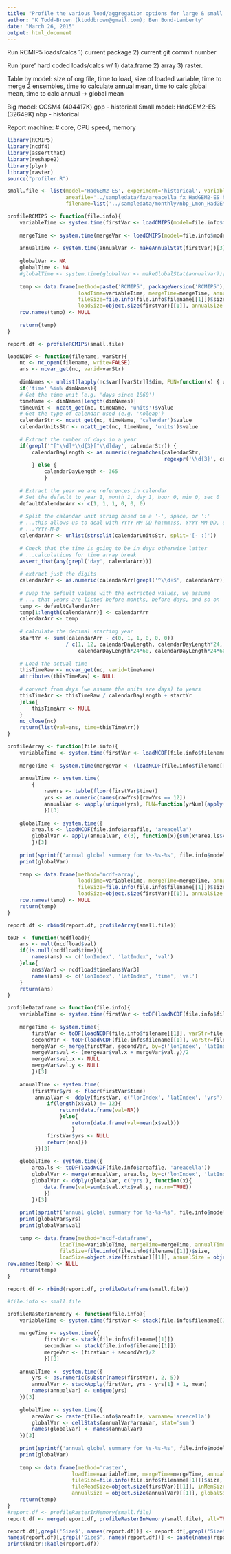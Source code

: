 ```yaml
---
title: "Profile the various load/aggregation options for large & small files"
author: "K Todd-Brown (ktoddbrown@gmail.com); Ben Bond-Lamberty"
date: "March 26, 2015"
output: html_document
---
```


Run RCMIP5 loads/calcs 1) current package 2) current git commit number

Run 'pure' hard coded loads/calcs w/ 1) data.frame 2) array 3) raster.

Table by model: size of org file, time to load, size of loaded variable, time to merge 2 ensembles, time to calculate annual mean, time to calc global mean, time to calc annual -> global mean


Big model: CCSM4 (404417K) gpp - historical
Small model: HadGEM2-ES (32649K) nbp - historical

Report machine: # core, CPU speed, memory

```r
library(RCMIP5)
library(ncdf4)
library(assertthat)
library(reshape2)
library(plyr)
library(raster)
source("profiler.R")

small.file <- list(model='HadGEM2-ES', experiment='historical', variable='nbp', ensemble=list('r3i1p1', 'r4i1p1'), domain=list('Lmon', 'Lmon'), path='../sampledata/monthly', 
                   areafile='../sampledata/fx/areacella_fx_HadGEM2-ES_historical_r0i0p0.nc',
                   filename=list('../sampledata/monthly/nbp_Lmon_HadGEM2-ES_historical_r3i1p1_195912-198411.nc','../sampledata/monthly/nbp_Lmon_HadGEM2-ES_historical_r4i1p1_195912-198411.nc'))

```

```r

profileRCMIP5 <- function(file.info){
    variableTime <- system.time(firstVar <- loadCMIP5(model=file.info$model, variable=file.info$variable, experiment=file.info$experiment, ensemble=file.info$ensemble[[1]], domain=file.info$domain[[1]], path=file.info$path))[3]
    
    mergeTime <- system.time(mergeVar <- loadCMIP5(model=file.info$model, variable=file.info$variable, experiment=file.info$experiment, domain=file.info$domain[[1]], path=file.info$path))[3]
    
    annualTime <- system.time(annualVar <- makeAnnualStat(firstVar))[3]
    
    globalVar <- NA
    globalTime <- NA
    #globalTime <- system.time(globalVar <- makeGlobalStat(annualVar))[3]
    
    temp <- data.frame(method=paste('RCMIP5', packageVersion('RCMIP5'), sep='v'), 
                       loadTime=variableTime, mergeTime=mergeTime, annualTime=annualTime, globalTime=NA, 
                       fileSize=file.info(file.info$filename[[1]])$size, 
                       loadSize=object.size(firstVar)[[1]], annualSize = object.size(annualVar)[[1]], globalSize = NA)
    row.names(temp) <- NULL
    
    return(temp)
}

report.df <- profileRCMIP5(small.file)
```

```r
loadNCDF <- function(filename, varStr){
    nc <- nc_open(filename, write=FALSE)
    ans <- ncvar_get(nc, varid=varStr)
    
    dimNames <- unlist(lapply(nc$var[[varStr]]$dim, FUN=function(x) { x$name }))
    if('time' %in% dimNames){
    # Get the time unit (e.g. 'days since 1860')
    timeName <- dimNames[length(dimNames)]
    timeUnit <- ncatt_get(nc, timeName, 'units')$value
    # Get the type of calendar used (e.g. 'noleap')
    calendarStr <- ncatt_get(nc, timeName, 'calendar')$value
    calendarUnitsStr <- ncatt_get(nc, timeName, 'units')$value
            
    # Extract the number of days in a year
    if(grepl('^[^\\d]*\\d{3}[^\\d]day', calendarStr)) {
        calendarDayLength <- as.numeric(regmatches(calendarStr,
                                                   regexpr('\\d{3}', calendarStr)))
        } else {
            calendarDayLength <- 365
            }
    
    # Extract the year we are references in calendar
    # Set the default to year 1, month 1, day 1, hour 0, min 0, sec 0
    defaultCalendarArr <- c(1, 1, 1, 0, 0, 0)
    
    # Split the calandar unit string based on a '-', space, or ':'
    # ...this allows us to deal with YYYY-MM-DD hh:mm:ss, YYYY-MM-DD, or
    # ...YYYY-M-D
    calendarArr <- unlist(strsplit(calendarUnitsStr, split='[- :]'))
    
    # Check that the time is going to be in days otherwise latter
    # ...calculations for time array break
    assert_that(any(grepl('day', calendarArr)))
    
    # extract just the digits
    calendarArr <- as.numeric(calendarArr[grepl('^\\d+$', calendarArr)])
    
    # swap the default values with the extracted values, we assume
    # ... that years are listed before months, before days, and so on
    temp <- defaultCalendarArr
    temp[1:length(calendarArr)] <- calendarArr
    calendarArr <- temp
    
    # calculate the decimal starting year
    startYr <- sum((calendarArr - c(0, 1, 1, 0, 0, 0))
                   / c(1, 12, calendarDayLength, calendarDayLength*24,
                       calendarDayLength*24*60, calendarDayLength*24*60*60))
    
    # Load the actual time
    thisTimeRaw <- ncvar_get(nc, varid=timeName)
    attributes(thisTimeRaw) <- NULL
    
    # convert from days (we assume the units are days) to years
    thisTimeArr <- thisTimeRaw / calendarDayLength + startYr
    }else{
        thisTimeArr <- NULL
    }
    nc_close(nc)
    return(list(val=ans, time=thisTimeArr))
}

profileArray <- function(file.info){
    variableTime <- system.time(firstVar <- loadNCDF(file.info$filename[[1]], varStr=file.info$variable))[3]
    
    mergeTime <- system.time(mergeVar <- (loadNCDF(file.info$filename[[1]], varStr=file.info$variable)$val + loadNCDF(file.info$filename[[2]], varStr=file.info$variable)$val)/2)[3]
    
    annualTime <- system.time(
        {
            rawYrs <- table(floor(firstVar$time))
            yrs <- as.numeric(names(rawYrs)[rawYrs == 12])
            annualVar <- vapply(unique(yrs), FUN=function(yrNum){apply(firstVar$val[,,yrNum == yrs], c(1,2), mean)}, FUN.VALUE=firstVar$val[,,1])
            })[3]
    
    globalTime <- system.time({
        area.ls <- loadNCDF(file.info$areafile, 'areacella')
        globalVar <- apply(annualVar, c(3), function(x){sum(x*area.ls$val, na.rm=TRUE)})
        })[3]
    
    print(sprintf('annual global summary for %s-%s-%s', file.info$model, file.info$experiment, file.info$variable))
    print(globalVar)
    
    temp <- data.frame(method='ncdf-array', 
                       loadTime=variableTime, mergeTime=mergeTime, annualTime=annualTime, globalTime=globalTime, 
                       fileSize=file.info(file.info$filename[[1]])$size, 
                       loadSize=object.size(firstVar)[[1]], annualSize = object.size(annualVar)[[1]], globalSize = object.size(globalVar)[[1]])
    row.names(temp) <- NULL
    return(temp)
}

report.df <- rbind(report.df, profileArray(small.file))
```

```r

toDF <- function(ncdfload){
    ans <- melt(ncdfload$val)
    if(is.null(ncdfload$time)){
        names(ans) <- c('lonIndex', 'latIndex', 'val')
    }else{ 
        ans$Var3 <- ncdfload$time[ans$Var3]
        names(ans) <- c('lonIndex', 'latIndex', 'time', 'val')
    }
    return(ans)
}

profileDataframe <- function(file.info){
    variableTime <- system.time(firstVar <- toDF(loadNCDF(file.info$filename[[1]], varStr=file.info$variable)))[3]
    
    mergeTime <- system.time({
        firstVar <- toDF(loadNCDF(file.info$filename[[1]], varStr=file.info$variable))
        secondVar <- toDF(loadNCDF(file.info$filename[[1]], varStr=file.info$variable))                     
        mergeVar <- merge(firstVar, secondVar, by=c('lonIndex', 'latIndex', 'time'))
        mergeVar$val <- (mergeVar$val.x + mergeVar$val.y)/2
        mergeVar$val.x <- NULL
        mergeVar$val.y <- NULL
        })[3]
    
    annualTime <- system.time(
        {firstVar$yrs <- floor(firstVar$time)
         annualVar <- ddply(firstVar, c('lonIndex', 'latIndex', 'yrs'), function(x){
             if(length(x$val) != 12){
                 return(data.frame(val=NA))
                 }else{
                     return(data.frame(val=mean(x$val)))
                     }
             firstVar$yrs <- NULL
             return(ans)})
         })[3]
    
    globalTime <- system.time({
        area.ls <- toDF(loadNCDF(file.info$areafile, 'areacella'))
        globalVar <- merge(annualVar, area.ls, by=c('lonIndex', 'latIndex'))
        globalVar <- ddply(globalVar, c('yrs'), function(x){
            data.frame(val=sum(x$val.x*x$val.y, na.rm=TRUE))
            })
        })[3]
    
    print(sprintf('annual global summary for %s-%s-%s', file.info$model, file.info$experiment, file.info$variable))
    print(globalVar$yrs)
    print(globalVar$val)
    
    temp <- data.frame(method='ncdf-dataframe', 
                 loadTime=variableTime, mergeTime=mergeTime, annualTime=annualTime, globalTime=globalTime, 
                 fileSize=file.info(file.info$filename[[1]])$size, 
                 loadSize=object.size(firstVar)[[1]], annualSize = object.size(annualVar)[[1]], globalSize = object.size(globalVar)[[1]])
row.names(temp) <- NULL
    return(temp)
}

report.df <- rbind(report.df, profileDataframe(small.file))
```

```r
#file.info <- small.file

profileRasterInMemory <- function(file.info){
    variableTime <- system.time(firstVar <- stack(file.info$filename[[1]]))[3]
    
    mergeTime <- system.time({
            firstVar <- stack(file.info$filename[[1]])
            secondVar <- stack(file.info$filename[[1]])                     
            mergeVar <- (firstVar + secondVar)/2
            })[3]
    
    annualTime <- system.time({
        yrs <- as.numeric(substr(names(firstVar), 2, 5))
        annualVar <- stackApply(firstVar, yrs - yrs[1] + 1, mean)
        names(annualVar) <- unique(yrs)
    })[3]
    
    globalTime <- system.time({
        areaVar <- raster(file.info$areafile, varname='areacella')
        globalVar <- cellStats(annualVar*areaVar, stat='sum')
        names(globalVar) <- names(annualVar)
    })[3]
    
    print(sprintf('annual global summary for %s-%s-%s', file.info$model, file.info$experiment, file.info$variable))
    print(globalVar)
    
    temp <- data.frame(method='raster', 
                     loadTime=variableTime, mergeTime=mergeTime, annualTime=annualTime, globalTime=globalTime, 
                     fileSize=file.info(file.info$filename[[1]])$size, 
                     fileReadSize=object.size(firstVar)[[1]], inMemSize= object.size(mergeVar)[[1]], 
                     annualSize = object.size(annualVar)[[1]], globalSize = object.size(globalVar)[[1]])
    return(temp)
}
#report.df <- profileRasterInMemory(small.file)
report.df <- merge(report.df, profileRasterInMemory(small.file), all=TRUE)

```

```r
report.df[,grepl('Size$', names(report.df))] <- report.df[,grepl('Size$', names(report.df))]/1e6
names(report.df)[,grepl('Size$', names(report.df))] <- paste(names(report.df)[,grepl('Size$', names(report.df))], '[Mb]')
print(knitr::kable(report.df))
```

